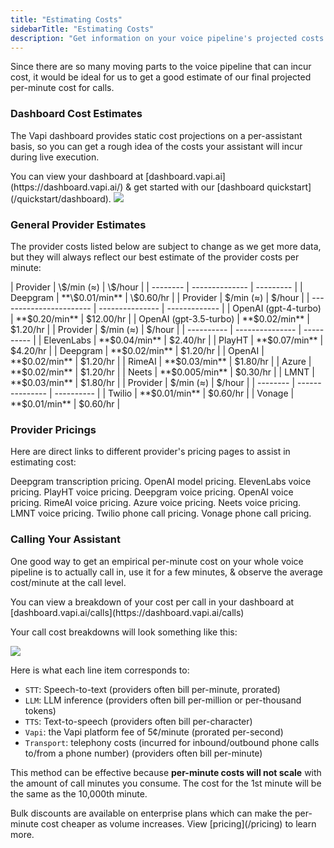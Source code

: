 ```yaml
---
title: "Estimating Costs"
sidebarTitle: "Estimating Costs"
description: "Get information on your voice pipeline's projected costs."
---
```


Since there are so many moving parts to the voice pipeline that can incur cost, it would be ideal for us to get a good estimate of our final projected per-minute cost for calls.

### Dashboard Cost Estimates

The Vapi dashboard provides static cost projections on a per-assistant basis, so you can get a rough idea of the costs your assistant will incur during live execution.

<Tip>
  You can view your dashboard at [dashboard.vapi.ai](https://dashboard.vapi.ai/) & get started with
  our [dashboard quickstart](/quickstart/dashboard).
</Tip>

<Frame caption="Vapi-computed per-minute cost projection, as well as latency projection.">
  <img className="hidden h-32 dark:block" src="/static/images/learn/billing/cost-estimate.gif" />
</Frame>

### General Provider Estimates

The provider costs listed below are subject to change as we get more data, but they will always reflect our best estimate of the provider costs per minute:

<AccordionGroup>
  <Accordion
    title="Transcription Provider Estimates"
    icon="microphone"
    iconType="solid"
    defaultOpen={true}
  >
    | Provider |   \$/min (≈)   |  \$/hour  |
    | -------- | -------------- | --------- |
    | Deepgram | **\$0.01/min** | \$0.60/hr |
  </Accordion>
  <Accordion title="Model Provider Estimates" icon="microchip" iconType="solid" defaultOpen={true}>
    | Provider                | $/min (≈)       | $/hour        |
    | ----------------------- | --------------- | ------------- |
    | OpenAI (gpt-4-turbo)    | **$0.20/min**   | $12.00/hr     |
    | OpenAI (gpt-3.5-turbo)  | **$0.02/min**   | $1.20/hr      |

  </Accordion>
  <Accordion title="Voice Provider Estimates" icon="person" iconType="solid" defaultOpen={true}>
    | Provider   | $/min (≈)       | $/hour     |
    | ---------- | --------------- | ---------- |
    | ElevenLabs | **$0.04/min**   | $2.40/hr   |
    | PlayHT     | **$0.07/min**   | $4.20/hr   |
    | Deepgram   | **$0.02/min**   | $1.20/hr   |
    | OpenAI     | **$0.02/min**   | $1.20/hr   |
    | RimeAI     | **$0.03/min**   | $1.80/hr   |
    | Azure      | **$0.02/min**   | $1.20/hr   |
    | Neets      | **$0.005/min**  | $0.30/hr   |
    | LMNT       | **$0.03/min**   | $1.80/hr   |

  </Accordion>
  <Accordion
    title="Telephony Provider Estimates"
    icon="phone-arrow-up-right"
    iconType="solid"
    defaultOpen={true}
  >
    | Provider | $/min (≈)       | $/hour     |
    | -------- | --------------- | ---------- |
    | Twilio   | **$0.01/min**   | $0.60/hr   |
    | Vonage   | **$0.01/min**   | $0.60/hr   |

  </Accordion>
</AccordionGroup>

### Provider Pricings

Here are direct links to different provider's pricing pages to assist in estimating cost:

<AccordionGroup>
  <Accordion title="Transcription Providers" icon="microphone" iconType="solid" defaultOpen={true}>
    <CardGroup cols={2}>
      <Card
        title="Deepgram"
        href="https://deepgram.com/pricing"
        icon="arrow-up-right-from-square"
        iconType="regular"
      >
        Deepgram transcription pricing.
      </Card>
    </CardGroup>
  </Accordion>
  <Accordion title="Model Providers" icon="microchip" iconType="solid" defaultOpen={true}>
    <CardGroup cols={2}>
      <Card
        title="OpenAI"
        href="https://openai.com/pricing"
        icon="arrow-up-right-from-square"
        iconType="regular"
      >
        OpenAI model pricing.
      </Card>
    </CardGroup>
  </Accordion>
  <Accordion title="Voice Providers" icon="person" iconType="solid" defaultOpen={true}>
    <CardGroup cols={3}>
      <Card
        title="ElevenLabs"
        href="https://elevenlabs.io/pricing"
        icon="arrow-up-right-from-square"
        iconType="regular"
      >
        ElevenLabs voice pricing.
      </Card>
      <Card
        title="PlayHT"
        href="https://play.ht/pricing"
        icon="arrow-up-right-from-square"
        iconType="regular"
      >
        PlayHT voice pricing.
      </Card>
      <Card
        title="Deepgram"
        href="https://deepgram.com/pricing"
        icon="arrow-up-right-from-square"
        iconType="regular"
      >
        Deepgram voice pricing.
      </Card>
      <Card
        title="OpenAI"
        href="https://openai.com/pricing"
        icon="arrow-up-right-from-square"
        iconType="regular"
      >
        OpenAI voice pricing.
      </Card>
      <Card
        title="RimeAI"
        href="https://rime.ai/pricing"
        icon="arrow-up-right-from-square"
        iconType="regular"
      >
        RimeAI voice pricing.
      </Card>
      <Card
        title="Azure"
        href="https://azure.microsoft.com/en-us/pricing/details/cognitive-services/speech-services"
        icon="arrow-up-right-from-square"
        iconType="regular"
      >
        Azure voice pricing.
      </Card>
      <Card
        title="Neets"
        href="https://neets.ai/#pricing"
        icon="arrow-up-right-from-square"
        iconType="regular"
      >
        Neets voice pricing.
      </Card>
      <Card
        title="LMNT"
        href="https://app.lmnt.com/pricing"
        icon="arrow-up-right-from-square"
        iconType="regular"
      >
        LMNT voice pricing.
      </Card>
    </CardGroup>
  </Accordion>
  <Accordion
    title="Telephony Providers"
    icon="phone-arrow-up-right"
    iconType="solid"
    defaultOpen={true}
  >
    <CardGroup cols={2}>
      <Card
        title="Twilio"
        href="https://www.twilio.com/en-us/voice/pricing"
        icon="arrow-up-right-from-square"
        iconType="regular"
      >
        Twilio phone call pricing.
      </Card>
      <Card
        title="Vonage"
        href="https://www.vonage.com/communications-apis/voice/pricing"
        icon="arrow-up-right-from-square"
        iconType="regular"
      >
        Vonage phone call pricing.
      </Card>
    </CardGroup>
  </Accordion>
</AccordionGroup>

### Calling Your Assistant

One good way to get an empirical per-minute cost on your whole voice pipeline is to actually call in, use it for a few minutes, & observe the average cost/minute at the call level.

<Note>
  You can view a breakdown of your cost per call in your dashboard at
  [dashboard.vapi.ai/calls](https://dashboard.vapi.ai/calls)
</Note>

Your call cost breakdowns will look something like this:

<Frame caption="Cost breakdown for a call viewed in the Vapi web dashboard.">
  <img src="/static/images/learn/billing/call-pricing-breakdown.png" />
</Frame>

Here is what each line item corresponds to:

- `STT`: Speech-to-text (providers often bill per-minute, prorated)
- `LLM`: LLM inference (providers often bill per-million or per-thousand tokens)
- `TTS`: Text-to-speech (providers often bill per-character)
- `Vapi`: the Vapi platform fee of 5¢/minute (prorated per-second)
- `Transport`: telephony costs (incurred for inbound/outbound phone calls to/from a phone number) (providers often bill per-minute)

This method can be effective because **per-minute costs will not scale** with the amount of call minutes you consume. The cost for the 1st minute will be the same as the 10,000th minute.

<Tip>
  Bulk discounts are available on enterprise plans which can make the per-minute cost cheaper as
  volume increases. View [pricing](/pricing) to learn more.
</Tip>
